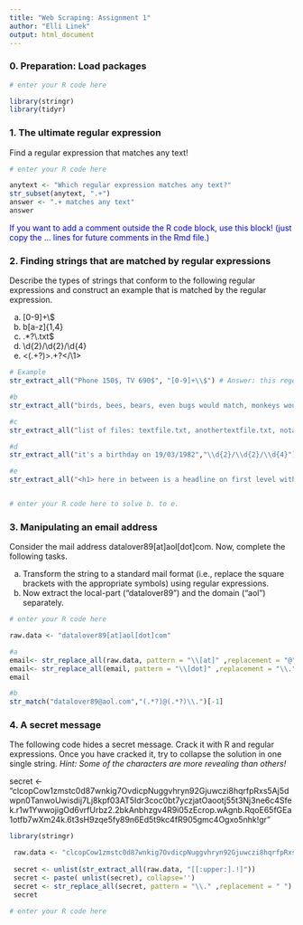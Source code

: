 ---
title: "Web Scraping: Assignment 1"
author: "Elli Linek"
output: html_document
---


### 0. Preparation: Load packages

```{r load packages}
# enter your R code here

library(stringr)
library(tidyr)

```


### 1. The ultimate regular expression

Find a regular expression that matches any text!

```{r}
# enter your R code here

anytext <- "Which regular expression matches any text?"
str_subset(anytext, ".+")
answer <- ".+ matches any text"
answer
```

<span style="color:blue">
If you want to add a comment outside the R code block, use this <span> block! (just copy the <span>...</span> lines for future comments in the Rmd file.)
</span>


### 2. Finding strings that are matched by regular expressions

Describe the types of strings that conform to the following regular expressions and construct an example that is matched by the regular expression.

a. [0-9]+\\$
b. b[a-z]{1,4}
c. .*?\\.txt$
d. \\d{2}/\\d{2}/\\d{4}
e. <(.+?)>.+?</\\1>

```{r}
# Example
str_extract_all("Phone 150$, TV 690$", "[0-9]+\\$") # Answer: this regex describes prices in dollars

#b
str_extract_all("birds, bees, bears, even bugs would match, monkeys would not", "b[a-z]{1,4}") # Answer: this regex extracts words starting with b followed by 1 to 4 other lower case letters (letters after b between 1 and 4)

#c
str_extract_all("list of files: textfile.txt, anothertextfile.txt, notatextfile.jpeg, neitheratextfile.ppt againatext.txt", ".*?\\.txt$") # Answer: extracts all text or characters that are before a string with .txt at the end, meaning .txt being the last phrase

#d
str_extract_all("it's a birthday on 19/03/1982","\\d{2}/\\d{2}/\\d{4}") # Answer: that regex is giving back structured dates: 2-digits per day, 2-digits per month and 4-digits for the year, all divided by /

#e
str_extract_all("<h1> here in between is a headline on first level within an html file </h1>","<(.+?)>.+?</\\1>") # Answer: the regex is refereing to a text between <...> and <...> where /1 is referenicating the first group again, just like it is within html logic


# enter your R code here to solve b. to e.
```


### 3. Manipulating an email address

Consider the mail address  datalover89[at]aol[dot]com. Now, complete the following tasks.

a. Transform the string to a standard mail format (i.e., replace the square brackets with the appropriate symbols) using regular expressions.
b. Now extract the local-part ("datalover89") and the domain ("aol") separately. 

```{r}
# enter your R code here

raw.data <- "datalover89[at]aol[dot]com"

#a
email<- str_replace_all(raw.data, pattern = "\\[at]" ,replacement = "@")
email<- str_replace_all(email, pattern = "\\[dot]" ,replacement = "\\.")
email

#b
str_match("datalover89@aol.com","(.*?)@(.*?)\\.")[-1]


```


### 4. A secret message
The following code hides a secret message. Crack it with R and regular expressions. Once you have cracked it, try to collapse the solution in one single string. <i>Hint: Some of the characters are more revealing than others!</i> 

secret <- "clcopCow1zmstc0d87wnkig7OvdicpNuggvhryn92Gjuwczi8hqrfpRxs5Aj5dwpn0TanwoUwisdij7Lj8kpf03AT5Idr3coc0bt7yczjatOaootj55t3Nj3ne6c4Sfek.r1w1YwwojigOd6vrfUrbz2.2bkAnbhzgv4R9i05zEcrop.wAgnb.RqoE65fGEa1otfb7wXm24k.6t3sH9zqe5fy89n6Ed5t9kc4fR905gmc4Ogxo5nhk!gr"


```{r}

library(stringr)

 raw.data <- "clcopCow1zmstc0d87wnkig7OvdicpNuggvhryn92Gjuwczi8hqrfpRxs5Aj5dwpn0TanwoUwisdij7Lj8kpf03AT5Idr3coc0bt7yczjatOaootj55t3Nj3ne6c4Sfek.r1w1YwwojigOd6vrfUrbz2.2bkAnbhzgv4R9i05zEcrop.wAgnb.RqoE65fGEa1otfb7wXm24k.6t3sH9zqe5fy89n6Ed5t9kc4fR905gmc4Ogxo5nhk!gr"
 
 secret <- unlist(str_extract_all(raw.data, "[[:upper:].!]"))
 secret <- paste( unlist(secret), collapse='')
 secret <- str_replace_all(secret, pattern = "\\." ,replacement = " ")
 secret
 
# enter your R code here
```


